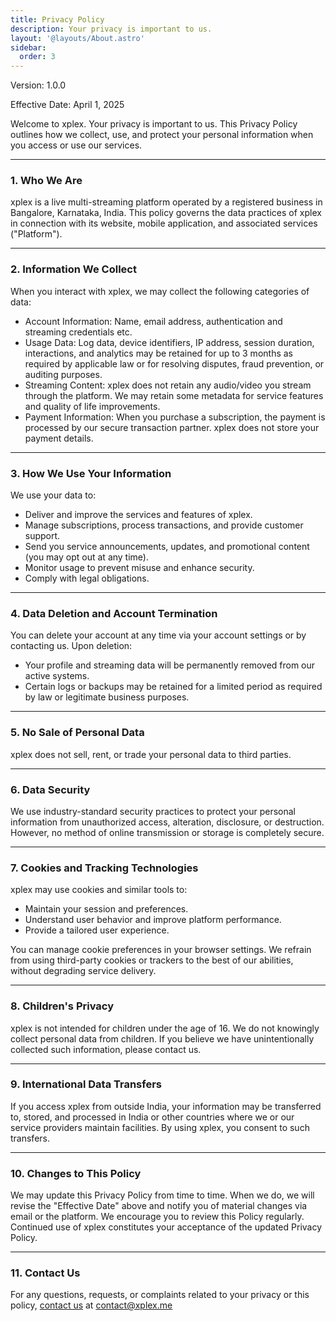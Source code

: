 ```yaml
---
title: Privacy Policy
description: Your privacy is important to us.
layout: '@layouts/About.astro'
sidebar:
  order: 3
---
```


Version: 1.0.0

Effective Date: April 1, 2025

Welcome to xplex. Your privacy is important to us. This Privacy Policy outlines how we collect, use, and protect your personal information when you access or use our services.

---

### 1. Who We Are

xplex is a live multi-streaming platform operated by a registered business in Bangalore, Karnataka, India. This policy governs the data practices of xplex in connection with its website, mobile application, and associated services ("Platform").

---

### 2. Information We Collect

When you interact with xplex, we may collect the following categories of data:

- Account Information: Name, email address, authentication and streaming credentials etc.
- Usage Data: Log data, device identifiers, IP address, session duration, interactions, and analytics may be retained for up to 3 months as required by applicable law or for resolving disputes, fraud prevention, or auditing purposes.
- Streaming Content: xplex does not retain any audio/video you stream through the platform. We may retain some metadata for service features and quality of life improvements.
- Payment Information: When you purchase a subscription, the payment is processed by our secure transaction partner. xplex does not store your payment details.

---

### 3. How We Use Your Information

We use your data to:

- Deliver and improve the services and features of xplex.
- Manage subscriptions, process transactions, and provide customer support.
- Send you service announcements, updates, and promotional content (you may opt out at any time).
- Monitor usage to prevent misuse and enhance security.
- Comply with legal obligations.

---

### 4. Data Deletion and Account Termination

You can delete your account at any time via your account settings or by contacting us. Upon deletion:

- Your profile and streaming data will be permanently removed from our active systems.
- Certain logs or backups may be retained for a limited period as required by law or legitimate business purposes.

---

### 5. No Sale of Personal Data

xplex does not sell, rent, or trade your personal data to third parties.

---

### 6. Data Security

We use industry-standard security practices to protect your personal information from unauthorized access, alteration, disclosure, or destruction. However, no method of online transmission or storage is completely secure.

---

### 7. Cookies and Tracking Technologies

xplex may use cookies and similar tools to:

- Maintain your session and preferences.
- Understand user behavior and improve platform performance.
- Provide a tailored user experience.

You can manage cookie preferences in your browser settings. We refrain from using third-party cookies or trackers to the best of our abilities, without degrading service delivery.

---

### 8. Children's Privacy

xplex is not intended for children under the age of 16. We do not knowingly collect personal data from children. If you believe we have unintentionally collected such information, please contact us.

---

### 9. International Data Transfers

If you access xplex from outside India, your information may be transferred to, stored, and processed in India or other countries where we or our service providers maintain facilities. By using xplex, you consent to such transfers.

---

### 10. Changes to This Policy

We may update this Privacy Policy from time to time. When we do, we will revise the "Effective Date" above and notify you of material changes via email or the platform.
We encourage you to review this Policy regularly. Continued use of xplex constitutes your acceptance of the updated Privacy Policy.

---

### 11. Contact Us

For any questions, requests, or complaints related to your privacy or this policy, [contact us](/about/contact) at [contact@xplex.me](mailto:contact@xplex.me)
